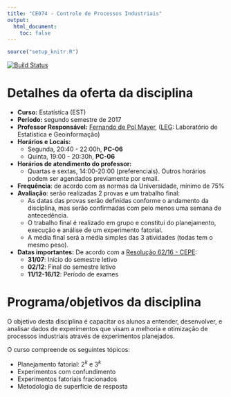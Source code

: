 ```yaml
---
title: "CE074 - Controle de Processos Industriais"
output:
  html_document:
    toc: false
---
```


```r
source("setup_knitr.R")
```

[![Build Status](https://travis-ci.org/fernandomayer/ce074.svg?branch=master)](https://travis-ci.org/fernandomayer/ce074)

# Detalhes da oferta da disciplina

- **Curso:** Estatística (EST)
- **Período:** segundo semestre de 2017
- **Professor Responsável:** [Fernando de Pol Mayer][], ([LEG][]:
  Laboratório de Estatística e Geoinformação)
- **Horários e Locais:**
    - Segunda, 20:40 - 22:00h, **PC-06**
    - Quinta, 19:00 - 20:30h, **PC-06**
- **Horários de atendimento do professor:**
    - Quartas e sextas, 14:00-20:00 (preferenciais). Outros horários
      podem ser agendados previamente por email.
- **Frequência**: de acordo com as normas da Universidade, mínimo de 75%
- **Avaliação**: serão realizadas 2 provas e um trabalho final:
    - As datas das provas serão definidas conforme o andamento da
      disciplina, mas serão confirmadas com pelo menos uma semana de
      antecedência.
    - O trabalho final é realizado em grupo e constitui do planejamento,
      execução e análise de um experimento fatorial.
    - A média final será a média simples das 3 atividades (todas tem o
      mesmo peso).
- **Datas importantes:** De acordo com a [Resolução 62/16 - CEPE][]:
    - **31/07**: Início do semestre letivo
    - **02/12**: Final do semestre letivo
    - **11/12-16/12**: Período de exames

# Programa/objetivos da disciplina

O objetivo desta disciplina é capacitar os alunos a entender, desenvolver, e
analisar dados de experimentos que visam a melhoria e otimização de processos
industriais através de experimentos planejados.

O curso compreende os seguintes tópicos:

- Planejamento fatorial: $2^k$ e $3^k$
- Experimentos com confundimento
- Experimentos fatoriais fracionados
- Metodologia de superfície de resposta

<!-- links -->

[Fernando de Pol Mayer]: http://leg.ufpr.br/~fernandomayer
[LEG]: http://www.leg.ufpr.br
[Resolução 62/16 - CEPE]: http://www.est.ufpr.br/calendario/cepe6216.pdf
